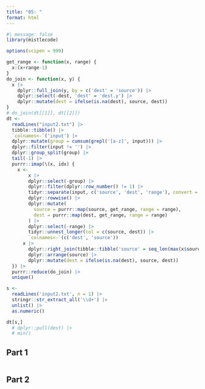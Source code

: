 ```yaml
---
title: "05: "
format: html
---
```


```r
#| message: false
library(mistlecode)

options(scipen = 999)
```

```r
get_range <- function(x, range) {
  x:(x+range-1)
}
do_join <- function(x, y) {
  x |>
    dplyr::full_join(y, by = c('dest' = 'source')) |>
    dplyr::select(-dest, 'dest' = 'dest.y') |>
    dplyr::mutate(dest = ifelse(is.na(dest), source, dest))
}
# do_join(dt[[1]], dt[[2]])
dt <-
  readLines("input2.txt") |>
  tibble::tibble() |>
  `colnames<-`('input') |>
  dplyr::mutate(group = cumsum(grepl('[a-z]', input))) |>
  dplyr::filter(input != '') |>
  dplyr::group_split(group) |>
  tail(-1) |>
  purrr::imap(\(x, idx) {
    x <-
        x |>
        dplyr::select(-group) |>
        dplyr::filter(dplyr::row_number() != 1) |>
        tidyr::separate(input, c('source', 'dest', 'range'), convert = TRUE) |>
        dplyr::rowwise() |>
        dplyr::mutate(
          source = purrr::map(source, get_range, range = range),
          dest = purrr::map(dest, get_range, range = range)
        ) |>
        dplyr::select(-range) |>
        tidyr::unnest_longer(col = c(source, dest)) |>
        `colnames<-`(c('dest', 'source'))
      x |>
        dplyr::right_join(tibble::tibble('source' = seq_len(max(x$source, na.rm = TRUE))), by = 'source') |>
        dplyr::arrange(source) |>
        dplyr::mutate(dest = ifelse(is.na(dest), source, dest))
  }) |>
  purrr::reduce(do_join) |>
  unique()

s <-
  readLines('input2.txt', n = 1) |>
  stringr::str_extract_all('\\d+') |>
  unlist() |>
  as.numeric()

dt[s,]
  # dplyr::pull(dest) |>
  # min()
```

## Part 1

```r

```

## Part 2

```r

```

